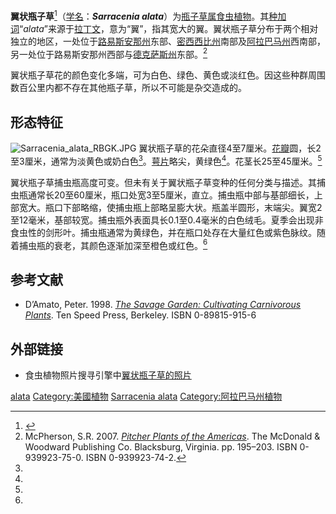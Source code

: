 {{noteTA
|G1=Carnivorous Plant
}}
{{speciesbox
|image = Sarracenia alata flowers.jpg
|image_caption = 翼状瓶子草的花朵
|status = LR/nt
|status_system = IUCN2.3
|genus = Sarracenia
|species = alata
|authority = Alph.Wood
|range_map = Sarracenia alata range.png
|range_map_caption = 翼状瓶子草的分布地
|synonyms =
*''Sarracenia sledgei''
}}
'''翼状瓶子草'''<ref name="夏洛特2007">{{cite book | title=[[食蟲植物觀賞&栽培圖鑑|食蟲植物觀賞&栽培圖鑑]] | publisher=商周出版 | author=夏洛特 | year=2007 | pages=114 | isbn=978-986-124-850-9}}</ref>（[[学名|学名]]：'''''Sarracenia alata'''''）为[[瓶子草属|瓶子草属]][[食虫植物|食虫植物]]。其[[种加词|种加词]]“''alata''”来源于[[拉丁文|拉丁文]]，意为“翼”，指其宽大的翼。翼状瓶子草分布于两个相对独立的地区，一处位于[[路易斯安那州|路易斯安那州]]东部、[[密西西比州|密西西比州]]南部及[[阿拉巴马州|阿拉巴马州]]西南部，另一处位于路易斯安那州西部与[[德克萨斯州|德克萨斯州]]东部。<ref name=PPA>McPherson, S.R. 2007. ''[[美洲的瓶子草|Pitcher Plants of the Americas]]''. The McDonald & Woodward Publishing Co. Blacksburg, Virginia. pp. 195–203. ISBN 0-939923-75-0. ISBN 0-939923-74-2.</ref>

翼状瓶子草花的颜色变化多端，可为白色、绿色、黄色或淡红色。因这些种群周围数百公里内都不存在其他瓶子草，所以不可能是杂交造成的。

== 形态特征 ==
[[File:Sarracenia_alata_RBGK.JPG|thumb]]
翼状瓶子草的花朵直径4至7厘米。[[花瓣|花瓣]]圆，长2至3厘米，通常为淡黄色或奶白色<ref name="夏洛特2007" />。[[萼片|萼片]]略尖，黄绿色<ref name="夏洛特2007" />。花茎长25至45厘米。<ref name=PPA />

翼状瓶子草捕虫瓶高度可变。但未有关于翼状瓶子草变种的任何分类与描述。其捕虫瓶通常长20至60厘米，瓶口处宽3至5厘米，直立。捕虫瓶中部与基部细长，上部宽大。瓶口下部略缩，使捕虫瓶上部略呈膨大状。瓶盖半圆形，末端尖。翼宽2至12毫米，基部较宽。捕虫瓶外表面具长0.1至0.4毫米的白色绒毛。夏季会出现非食虫性的剑形叶。捕虫瓶通常为黄绿色，并在瓶口处存在大量红色或紫色脉纹。随着捕虫瓶的衰老，其颜色逐渐加深至橙色或红色。<ref name=PPA />

== 参考文献 ==
{{reflist|2}}
{{refbegin}}
* D’Amato, Peter. 1998. ''[[野性花园：食虫植物栽培|The Savage Garden: Cultivating Carnivorous Plants]]''. Ten Speed Press, Berkeley. ISBN 0-89815-915-6
{{refend}}

== 外部链接 ==
{{refbegin|2}}
* 食虫植物照片搜寻引擎中[http://www.cpphotofinder.com/sarracenia-alata-138.html 翼状瓶子草的照片] {{Wayback|url=http://www.cpphotofinder.com/sarracenia-alata-138.html |date=20201206014329 }}
{{commons-inline|Sarracenia alata|翼状瓶子草}}
{{wikispecies-inline|sarracenia alata|翼状瓶子草}}
{{refend}}

{{Sarracenia}}

{{Taxonbar|from=Q881972}}

[[Category:瓶子草属|alata]]
[[Category:美國植物|Category:美國植物]]
[[Category:北美洲食虫植物|Sarracenia alata]]
[[Category:阿拉巴马州植物|Category:阿拉巴马州植物]]